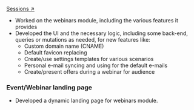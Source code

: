 [Sessions ↗](https://sessions.us)

- Worked on the webinars module, including the various features it provides
- Developed the UI and the necessary logic, including some back-end, queries or mutations as needed, for new features like:
  - Custom domain name (CNAME)
  - Default favicon replacing
  - Create/use settings templates for various scenarios
  - Personal e-mail syncing and using for the default e-mails
  - Create/present offers during a webinar for audience

### Event/Webinar landing page

- Developed a dynamic landing page for webinars module.
